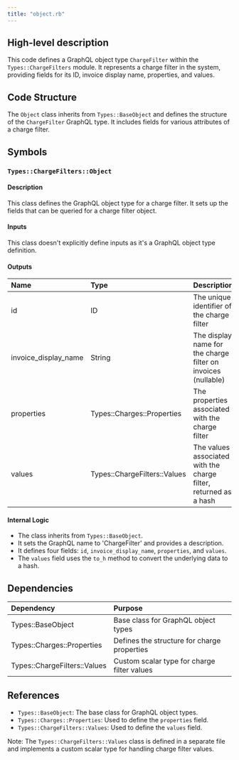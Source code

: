 ```yaml
---
title: "object.rb"
---
```


## High-level description
This code defines a GraphQL object type `ChargeFilter` within the `Types::ChargeFilters` module. It represents a charge filter in the system, providing fields for its ID, invoice display name, properties, and values.

## Code Structure
The `Object` class inherits from `Types::BaseObject` and defines the structure of the `ChargeFilter` GraphQL type. It includes fields for various attributes of a charge filter.

## Symbols

### `Types::ChargeFilters::Object`
#### Description
This class defines the GraphQL object type for a charge filter. It sets up the fields that can be queried for a charge filter object.

#### Inputs
This class doesn't explicitly define inputs as it's a GraphQL object type definition.

#### Outputs
| Name | Type | Description |
|:-----|:-----|:------------|
| id | ID | The unique identifier of the charge filter |
| invoice_display_name | String | The display name for the charge filter on invoices (nullable) |
| properties | Types::Charges::Properties | The properties associated with the charge filter |
| values | Types::ChargeFilters::Values | The values associated with the charge filter, returned as a hash |

#### Internal Logic
- The class inherits from `Types::BaseObject`.
- It sets the GraphQL name to 'ChargeFilter' and provides a description.
- It defines four fields: `id`, `invoice_display_name`, `properties`, and `values`.
- The `values` field uses the `to_h` method to convert the underlying data to a hash.

## Dependencies
| Dependency | Purpose |
|:-----------|:--------|
| Types::BaseObject | Base class for GraphQL object types |
| Types::Charges::Properties | Defines the structure for charge properties |
| Types::ChargeFilters::Values | Custom scalar type for charge filter values |

## References
- `Types::BaseObject`: The base class for GraphQL object types.
- `Types::Charges::Properties`: Used to define the `properties` field.
- `Types::ChargeFilters::Values`: Used to define the `values` field.

Note: The `Types::ChargeFilters::Values` class is defined in a separate file and implements a custom scalar type for handling charge filter values.